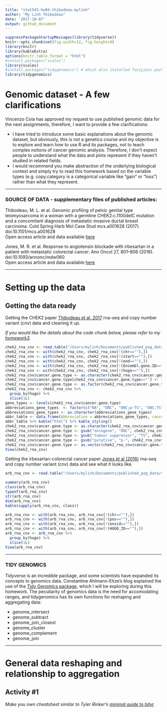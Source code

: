```yaml
---
title: "stat545-hw04-thibodeau-mylinh"
author: "My Linh Thibodeau"
date: '2017-10-07'
output: github_document
---
```


```r
suppressPackageStartupMessages(library(tidyverse))
knitr::opts_chunk$set(fig.width=12, fig.height=9)
library(knitr)
library(kableExtra)
options(knitr.table.format = "html")
#install.packages("scales")
library(scales)
#install.packages("tidygenomics") # which also installed fuzzyjoin packages
library(tidygenomics)
```

# Genomic dataset - A few clarifications

Vincenzo Coia has approved my request to use published genomic data for the next assignments, therefore, I want to provide a few clarifications:

* I have tried to introduce some basic explanations about the genomic dataset, but obviously, this is not a genetics course and my objective is to explore and learn how to use R and its packages, not to teach complex notions of cancer genomic analysis. Therefore, I don't expect people to understand what the data and plots represent if they haven't studied in related fields. 
* I would recommend you make abstraction of the underlying biological context and simply try to read this homework based on the variable types (e.g. copy.category is a categorical variable like "gain" or "loss") rather than what they represent.

***

### SOURCE OF DATA - supplementary files of published articles:

Thibodeau, M. L. et al. Genomic profiling of pelvic genital type leiomyosarcoma in a woman with a germline CHEK2:c.1100delC mutation and a concomitant diagnosis of metastatic invasive ductal breast carcinoma. Cold Spring Harb Mol Case Stud mcs.a001628 (2017). doi:10.1101/mcs.a001628    
Open access article and data available [here](http://molecularcasestudies.cshlp.org/content/3/5/a001628.long)  

Jones, M. R. et al. Response to angiotensin blockade with irbesartan in a patient with metastatic colorectal cancer. Ann Oncol 27, 801–806 (2016).
doi:10.1093/annonc/mdw060  
Open access article and data available [here](https://www.ncbi.nlm.nih.gov/pmc/articles/PMC4843189/)

***

# Setting up the data 

## Getting the data ready

Getting the CHEK2 paper [Thibodeau et al. 2017](http://molecularcasestudies.cshlp.org/content/3/5/a001628.long) rna-seq and copy number variant (cnv) data and cleaning it up. 

*If you would like the details about the code chunk below, please refer to my [homework3](https://github.com/mylinhthibodeau/STAT545-HW-thibodeau-mylinh/tree/master/stat545-hw3-thibodeau-mylinh).*

```r
chek2_rna_cnv <- read.table("/Users/mylinh/Documents/published_pog_data/stat545-tables/chek2-rna-cnv.txt", sep="\t",  strip.white = TRUE, header = TRUE)
chek2_rna_cnv <- with(chek2_rna_cnv, chek2_rna_cnv[!(chr==""),])
chek2_rna_cnv <- with(chek2_rna_cnv, chek2_rna_cnv[!(start==""),])
chek2_rna_cnv <- with(chek2_rna_cnv, chek2_rna_cnv[!(end==""),])
chek2_rna_cnv <- with(chek2_rna_cnv, chek2_rna_cnv[!(Ensembl.gene.ID==""),])
chek2_rna_cnv <- with(chek2_rna_cnv, chek2_rna_cnv[!(hugo==""),])
chek2_rna_cnv$cancer.gene.type <- as.character(chek2_rna_cnv$cancer.gene.type)
chek2_rna_cnv$cancer.gene.type[chek2_rna_cnv$cancer.gene.type==""] <- "NA"
chek2_rna_cnv$cancer.gene.type <- as.factor(chek2_rna_cnv$cancer.gene.type)
chek2_rna_cnv <- chek2_rna_cnv %>%
  group_by(hugo) %>%
  slice(1L)
gene_types <- levels(chek2_rna_cnv$cancer.gene.type)
abbreviations_gene_types  <- factor(c("NA", "ONC", "ONC;p-TS", "ONC;TS", "p-ONC", "p-ONC;p-TS", "p-ONC;TS", "p-TS", "TS"))
abbreviations_gene_types <- as.character(abbreviations_gene_types)
abbr_table <- data.frame(Abbreviation = abbreviations_gene_types, cancer.gene.type = gene_types)
abbr_table %>% kable("html") %>% kable_styling()
chek2_rna_cnv$cancer.gene.type <- as.character(chek2_rna_cnv$cancer.gene.type)
chek2_rna_cnv$cancer.gene.type <- gsub("oncogene", "ONC", chek2_rna_cnv$cancer.gene.type)
chek2_rna_cnv$cancer.gene.type <- gsub("tumour suppressor", "TS", chek2_rna_cnv$cancer.gene.type)
chek2_rna_cnv$cancer.gene.type <- gsub("putative", "p-", chek2_rna_cnv$cancer.gene.type)
chek2_rna_cnv$cancer.gene.type <- as.vector(chek2_rna_cnv$cancer.gene.type)
View(chek2_rna_cnv)
```

Getting the irbesartan-colorectal cancer paper [Jones et al (2016)](https://www.ncbi.nlm.nih.gov/pmc/articles/PMC4843189/) rna-seq and copy number variant (cnv) data and see what it looks like. 

```r
arb_rna_cnv <- read.table("/Users/mylinh/Documents/published_pog_data/stat545-tables/crc-arb-response-rna-cnv.txt", header = TRUE, sep="\t", fill = TRUE)

summary(arb_rna_cnv)
class(arb_rna_cnv)
typeof(arb_rna_cnv)
str(arb_rna_cnv)
dim(arb_rna_cnv)
kable(sapply(arb_rna_cnv, class))
```

```r
arb_rna_cnv <- with(arb_rna_cnv, arb_rna_cnv[!(chr==""),])
arb_rna_cnv <- with(arb_rna_cnv, arb_rna_cnv[!(pos==""),])
arb_rna_cnv <- with(arb_rna_cnv, arb_rna_cnv[!(ensid==""),])
arb_rna_cnv <- with(arb_rna_cnv, arb_rna_cnv[!(HUGO_ID==""),])
arb_rna_cnv <- arb_rna_cnv %>%
  group_by(hugo) %>%
  slice(1L)
View(arb_rna_cnv)
```



***

### TIDY GENOMICS

Tidyverse is an incredible package, and some scientists have expanded its concepts to genomics data. Constantine Ahlmann-Eltze's blog explained the use of the [Tidy Genomics package](https://cran.r-project.org/web/packages/tidygenomics/vignettes/intro.html), which I will be exploring during this homework. The peculiarity of genomics data is the need for accomodating ranges, and tidygenomics has its own functions for reshaping and aggregating data:

* genome_intersect
* genome_subtract
* genome_join_closest
* genome_cluster
* genome_complement
* genome_join

***

# General data reshaping and relationship to aggregation

## Activity #1

*Make you own cheatsheet similar to Tyler Rinker’s [minimal guide to tidyr](https://github.com/trinker/tidyr_in_a_nutshell)*


